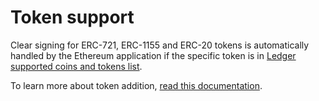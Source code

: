 # Token support

Clear signing for ERC-721, ERC-1155 and ERC-20 tokens is automatically handled by the Ethereum application if the specific token is in [Ledger supported coins and tokens list](https://www.ledger.com/supported-crypto-assets).

To learn more about token addition, [read this documentation](../../ledger-live/accounts/integration/tokens/evm-chains-tokens).

